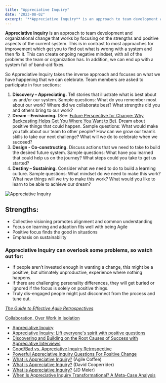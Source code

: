 ```yaml
---
title: "Appreciative Inquiry"
date: "2023-08-02"
excerpt: '**Appreciative Inquiry** is an approach to team development and organizational change that'
---
```


**Appreciative Inquiry** is an approach to team development and organizational change that works by focusing on the strengths and positive aspects of the current system. This is in contrast to most approaches for improvement which get you to find out what is wrong with a system and then fix it. This can create ongoing negative mindset, with all of the problems the team or organization has. In addition, we can end up with a system full of band-aid fixes.

So Appreciative Inquiry takes the inverse approach and focuses on what we have happening that we can celebrate. Team members are asked to participate in four sections:

1. **Discovery – Appreciating.** Tell stories that illustrate what is best about us and/or our system. Sample questions: What do you remember most about our work? Where did we collaborate best? What strengths did you and others bring to our work?
2. **Dream – Envisioning.** (See: [Future Perspective for Change: Why Backcasting Helps Get You Where You Want to Be](/blog/future-perspective-for-organizational-change)). Dream about positive things that could happen. Sample questions: What would make you talk about our team to other people? How can we grow our team’s skills to take our next challenge? What will we do to celebrate when we succeed?
3. **Design - Co-constructing.** Discuss actions that we need to take to build the desired future system. Sample questions: What have you learned that could help us on the journey? What steps could you take to get us started?
4. **Destiny – Sustaining.** Consider what we need to do to build a learning culture. Sample questions: What mindset do we need to make this work? What new things will we try to make this work? What would you like to learn to be able to achieve our dream?

![Appreciative Inquiry](src/content/glossary/appreciative-inquiry/images/Appreciative-Inquiry.jpg)

## Strengths:

- Collective visioning promotes alignment and common understanding
- Focus on learning and adaption fits well with being Agile
- Positive focus finds the good in situations
- Emphasis on sustainability

### **Appreciative Inquiry can overlook some problems, so watch out for:**

- If people aren’t invested enough in wanting a change, this might be a positive, but ultimately unproductive, experience where nothing happens.
- If there are challenging personality differences, they will get buried or ignored if the focus is solely on positive things.
- Truly dis-engaged people might just disconnect from the process and tune out.

[_The Guide to Effective Agile Retrospectives_](/guide-to-effective-agile-retrospectives)

[Collaboration, Over Work in Isolation](/blog/collaboration-over-work-in-isolation)

<HighlightBox heading="Resource Links" variant="resourceLinks">

- [Appreciative Inquiry](http://innovativeteams.net/appreciative-inquiry/)
- [Appreciative Inquiry: Lift everyone's spirit with positive questions](https://retromat.org/en/?id=65)
- [Discovering and Building on the Root Causes of Success with Appreciative Interviews](https://medium.com/the-liberators/use-appreciative-interviews-to-reveal-conditions-for-successful-scrum-fd82e20fce03)
- [Good/Bad vs. Appreciative Inquiry Retrospective](http://testersthoughtsuncombed.blogspot.com/2013/12/goodbad-vs-appreciative-inquiry.html)
- [Powerful Appreciative Inquiry Questions For Positive Change](https://www.mtdtraining.com/blog/appreciative-inquiry-model-questions.htm)
- [What is Appreciative Inquiry?](https://agilecoffee.com/toolkit/appreciative-inquiry/) (Agile Coffee)
- [What is Appreciative Inquiry?](https://www.davidcooperrider.com/ai-process/) (David Cooperrider)
- [What is Appreciative Inquiry?](https://jdmeier.com/appreciative-inquiry/) (JD Meier)
- [When Is Appreciative Inquiry Transformational? A Meta-Case Analysis](https://www.researchgate.net/publication/228658802_When_Is_Appreciative_Inquiry_Transformational_A_Meta-Case_Analysis)
</HighlightBox>
